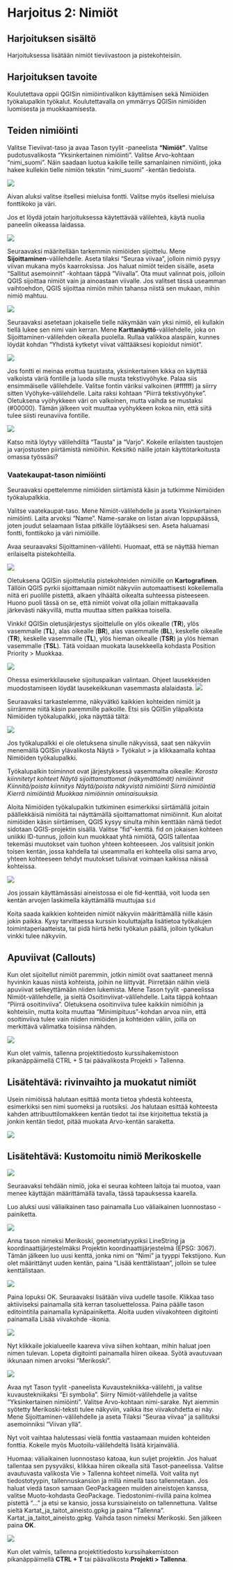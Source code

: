 # Harjoitus 2: Nimiöt

## Harjoituksen sisältö

Harjoituksessa lisätään nimiöt tieviivastoon ja pistekohteisiin.

## Harjoituksen tavoite

Koulutettava oppii QGISin nimiöintivalikon käyttämisen sekä Nimiöiden työkalupalkin työkalut. Koulutettavalla on ymmärrys QGISin nimiöiden luomisesta ja muokkaamisesta.

## Teiden nimiöinti

Valitse Tieviivat-taso ja avaa Tason tyylit -paneelista **"Nimiöt"**. Valitse pudotusvalikosta "Yksinkertainen nimiöinti". Valitse Arvo-kohtaan "nimi_suomi".
Näin saadaan luotua kaikille teille samanlainen nimiöinti, joka hakee kullekin tielle nimiön tekstin "nimi_suomi" -kentän tiedoista.

![](img/harjoitus2/img1.png)

Aivan aluksi valitse itsellesi mieluisa fontti. Valitse myös itsellesi mieluisa fonttikoko ja väri.

Jos et löydä jotain harjoituksessa käytettävää välilehteä, käytä nuolia paneelin oikeassa laidassa.

![](img/harjoitus2/img2.png)

Seuraavaksi määritellään tarkemmin nimiöiden sijoittelu. Mene **Sijoittaminen**-välilehdelle. Aseta tilaksi "Seuraa viivaa", jolloin nimiö pysyy viivan mukana myös kaarroksissa. Jos haluat nimiöt teiden sisälle, aseta "Sallitut asemoinnit" -kohtaan täppä "Viivalla". Ota muut valinnat pois, jolloin QGIS sijoittaa nimiöt vain ja ainoastaan viivalle. Jos valitset tässä useamman vaihtoehdon, QGIS sijoittaa nimiön mihin tahansa niistä sen mukaan, mihin nimiö mahtuu.

![](img/harjoitus2/img3.png)

Seuraavaksi asetetaan jokaiselle tielle näkymään vain yksi nimiö, eli kullakin tiellä lukee sen nimi vain kerran. Mene **Karttanäyttö**-välilehdelle, joka on Sijoittaminen-välilehden oikealla puolella. Rullaa valikkoa alaspäin, kunnes löydät kohdan "Yhdistä kytketyt viivat välttääksesi kopioidut nimiöt".

![](img/harjoitus2/img4.png)

Jos fontti ei meinaa erottua taustasta, yksinkertainen kikka on käyttää valkoista väriä fontille ja luoda sille musta tekstivyöhyke. Palaa siis ensimmäiselle välilehdelle. Valitse fontin väriksi valkoinen (#ffffff) ja siirry sitten Vyöhyke-välilehdelle. Laita raksi kohtaan "Piirrä tekstivyöhyke". Oletuksena vyöhykkeen väri on valkoinen, mutta vaihda se mustaksi (#00000). Tämän jälkeen voit muuttaa vyöhykkeen kokoa niin, että siitä tulee siisti reunaviiva fontille.

![](img/harjoitus2/img15.png)

Katso mitä löytyy välilehdiltä "Tausta" ja "Varjo". Kokeile erilaisten taustojen ja varjostusten piirtämistä nimiöihin. Keksitkö näille jotain käyttötarkoitusta omassa työssäsi?

### Vaatekaupat-tason nimiöinti

Seuraavaksi opettelemme nimiöiden siirtämistä käsin ja tutkimme Nimiöiden työkalupalkkia.

Valitse vaatekaupat-taso. Mene Nimiöt-välilehdelle ja aseta Yksinkertainen nimiöinti. Laita arvoksi "Name". Name-sarake on listan aivan loppupäässä, joten joudut selaamaan listaa pitkälle löytääksesi sen. Aseta haluamasi fontti, fonttikoko ja väri nimiöille.

Avaa seuraavaksi Sijoittaminen-välilehti. Huomaat, että se näyttää hieman erilaiselta pistekohteilla.

![](img/harjoitus2/img16.png)

Oletuksena QGISin sijoittelutila pistekohteiden nimiöille on **Kartografinen**. Tällöin QGIS pyrkii sijoittamaan nimiöt näkyviin automaattisesti kokeilemalla niitä eri puolille pistettä, alkaen ylhäältä oikealta suhteessa pisteeseen. Huono puoli tässä on se, että nimiöt voivat olla jollain mittakaavalla järkevästi näkyvillä, mutta muuttaa sitten paikkaa toisella.

::: hint-box
Vinkki! QGISin oletusjärjestys sijoittelulle on ylös oikealle (**TR**), ylös vasemmalle (**TL**), alas oikealle (**BR**), alas vasemmalle (**BL**), keskelle oikealle (**TR**), keskelle vasemmalle (**TL**), ylös hieman oikealle (**TSR**) ja ylös hieman vasemmalle (**TSL**). Tätä voidaan muokata lausekkeella kohdasta Position Priority \> Muokkaa.

![](img/harjoitus2/img7.png)

Ohessa esimerkkilauseke sijoituspaikan valintaan. Ohjeet lausekkeiden muodostamiseen löydät lausekeikkunan vasemmasta alalaidasta.
![](img/harjoitus2/img6.png)
:::


Seuraavaksi tarkastelemme, näkyvätkö kaikkien kohteiden nimiöt ja siirrämme niitä käsin paremmille paikoille. Etsi siis QGISin yläpalkista Nimiöiden työkalupalkki, joka näyttää tältä:

![](img/harjoitus2/img8.png)

Jos työkalupalkki ei ole oletuksena sinulle näkyvissä, saat sen näkyviin menemällä QGISin ylävalikosta Näytä > Työkalut > ja klikkaamalla kohtaa Nimiöiden työkalupalkki.

Työkalupalkin toiminnot ovat järjestyksessä vasemmalta oikealle: 
*Korosta kiinnitetyt kohteet
Näytä sijoittamattomat (näkymättömät) nimiöinnit
Kiinnitä/poista kiinnitys
Näytä/poista näkyvistä nimiöinti
Siirrä nimiöintiä
Kierrä nimiöintiä
Muokkaa nimiöinnin ominaisuuksia.*

Aloita Nimiöiden työkalupalkin tutkiminen esimerkiksi siirtämällä joitain päällekkäisiä nimiöitä tai näyttämällä sijoittamattomat nimiöinnit. 
Kun aloitat nimiöiden käsin siirtämisen, QGIS kysyy sinulta mihin kenttään nämä tiedot sidotaan QGIS-projektin sisällä. Valitse "fid"-kenttä. fid on jokaisen kohteen uniikki ID-tunnus, jolloin kun muokkaat yhtä nimiötä, QGIS tallentaa tekemäsi muutokset vain tuohon yhteen kohteeseen. Jos valitsisit jonkin toisen kentän, jossa kahdella tai useammalla eri kohteella olisi sama arvo, yhteen kohteeseen tehdyt muutokset tulisivat voimaan kaikissa näissä kohteissa.

![](img/harjoitus2/img9.png)

::: hint-box
Jos jossain käyttämässäsi aineistossa ei ole fid-kenttää, voit luoda sen kentän arvojen laskimella käyttämällä muuttujaa `$id`
:::


Koita saada kaikkien kohteiden nimiöt näkyviin määrittämällä niille käsin jokin paikka. Kysy tarvittaessa kurssin kouluttajalta lisätietoa työkalujen toimintaperiaatteista, tai pidä hiirtä hetki työkalun päällä, jolloin työkalun vinkki tulee näkyviin.

## Apuviivat (Callouts)

Kun olet sijoitellut nimiöt paremmin, jotkin nimiöt ovat saattaneet mennä hyvinkin kauas niistä kohteista, joihin ne liittyvät. Piirretään näihin vielä apuviivat selkeyttämään niiden lukemista. Mene Tason tyylit -paneelissa Nimiöt-välilehdelle, ja sieltä Osoitinviivat-välilehdelle. Laita täppä kohtaan "Piirrä osoitinviiva". Oletuksena osoitinviiva tulee kaikkiin nimiöihin ja kohteisiin, mutta koita muuttaa "Minimipituus"-kohdan arvoa niin, että osoitinviiva tulee vain niiden nimiöiden ja kohteiden väliin, joilla on merkittävä välimatka toisiinsa nähden.

![](img/harjoitus2/img10.png)

Kun olet valmis, tallenna projektitiedosto kurssihakemistoon pikanäppäimellä CTRL + S tai päävalikosta Projekti > Tallenna.

## Lisätehtävä: rivinvaihto ja muokatut nimiöt

Usein nimiöissä halutaan esittää monta tietoa yhdestä kohteesta, esimerkiksi sen nimi suomeksi ja ruotsiksi. Jos halutaan esittää kohteesta kahden attribuuttilomakkeen kentän tiedot tai itse kirjoitettua tekstiä ja jonkin kentän tiedot, pitää muokata Arvo-kentän saraketta.

![](img/harjoitus2/arvonmuokkaus.png)

## Lisätehtävä: Kustomoitu nimiö Merikoskelle

![](img/harjoitus2/img11.png)

Seuraavaksi tehdään nimiö, joka ei seuraa kohteen laitoja tai muotoa, vaan menee käyttäjän määrittämällä tavalla, tässä tapauksessa kaarella.

Luo aluksi uusi väliaikainen taso painamalla Luo väliaikainen luonnostaso -painiketta.

![](img/harjoitus2/img12.png)

Anna tason nimeksi Merikoski, geometriatyypiksi LineString ja koordinaattijärjestelmäksi Projektin koordinaattijärjestelmä (EPSG: 3067). Tämän jälkeen luo uusi kenttä, jonka nimi on "Nimi" ja tyyppi Tekstijono. Kun olet määrittänyt uuden kentän, paina "Lisää kenttälistaan", jolloin se tulee kenttälistaan.

![](img/harjoitus2/img13.png)

Paina lopuksi OK. Seuraavaksi lisätään viiva uudelle tasolle. Klikkaa taso aktiiviseksi painamalla sitä kerran tasoluettelossa. Paina päälle tason editointitila painamalla kynäpainiketta. Aloita uuden viivakohteen digitointi painamalla Lisää viivakohde -ikonia.

![](img/harjoitus2/img14.png)

Nyt klikkaile jokialueelle kaareva viiva siihen kohtaan, mihin haluat joen nimen tulevan. Lopeta digitointi painamalla hiiren oikeaa. Syötä avautuvaan ikkunaan nimen arvoksi "Merikoski".

![](img/harjoitus2/img17.png)

Avaa nyt Tason tyylit -paneelista Kuvaustekniikka-välilehti, ja valitse kuvaustekniikaksi "Ei symbolia". Siirry Nimiöt-välilehdelle ja valitse "Yksinkertainen nimiöinti". Valitse Arvo-kohtaan nimi-sarake. Nyt aiemmin syötetty Merikoski-teksti tulee näkyviin, vaikka itse viivakohdetta ei näy. Mene Sijoittaminen-välilehdelle ja aseta Tilaksi "Seuraa viivaa" ja sallituksi asemoinniksi "Viivan yllä".

Nyt voit vaihtaa halutessasi vielä fonttia vastaamaan muiden kohteiden fonttia. Kokeile myös Muotoilu-välilehdeltä lisätä kirjainväliä.

Huomaa: väliaikainen luonnostaso katoaa, kun suljet projektin. Jos haluat tallentaa sen pysyväksi, klikkaa hiiren oikealla sitä Tasot-paneelissa. Valitse avautuvasta valikosta Vie > Tallenna kohteet nimellä. Voit valita nyt tiedostotyypin, tallennuskansion ja millä nimellä taso tallennetaan. Jos haluat viedä tason samaan GeoPackageen muiden aineistojen kanssa, valitse Muoto-kohdasta GeoPackage. Tiedostonimi-rivillä paina kolmea pistettä "..." ja etsi se kansio, jossa kurssiaineisto on tallennettuna. Valitse sieltä Kartat_ja_taitot_aineisto.gpkg ja paina "Tallenna". Kartat_ja_taitot_aineisto.gpkg. Vaihda tason nimeksi Merikoski. Sen jälkeen paina **OK**.

![](img/harjoitus2/vienti_gpk.png)

Kun olet valmis, tallenna projektitiedosto kurssihakemistoon pikanäppäimellä **CTRL + T** tai päävalikosta **Projekti \> Tallenna**.
